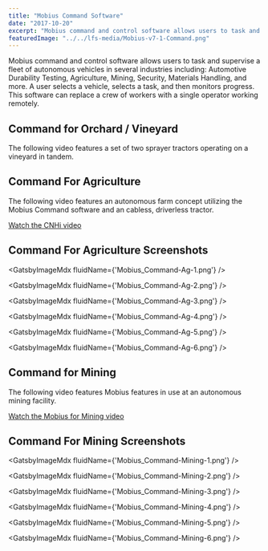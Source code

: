 ```yaml
---
title: "Mobius Command Software"
date: "2017-10-20"
excerpt: "Mobius command and control software allows users to task and supervise a fleet of autonomous vehicles in several industries. A user selects a vehicle, selects a task, and then monitors progress. This software can replace a crew of workers with a single operator working remotely."
featuredImage: "../../lfs-media/Mobius-v7-1-Command.png"
---
```



Mobius command and control software allows users to task and supervise a fleet of autonomous vehicles in several industries including: Automotive Durability Testing, Agriculture, Mining, Security, Materials Handling, and more. A user selects a vehicle, selects a task, and then monitors progress. This software can replace a crew of workers with a single operator working remotely.

## Command for Orchard / Vineyard

The following video features a set of two sprayer tractors operating on a vineyard in tandem.

<MdxVideo src={orchVineMovie} />

## Command For Agriculture

The following video features an autonomous farm concept utilizing the Mobius Command software and an cabless, driverless tractor.

[Watch the CNHi video](https://youtu.be/T7Os5Okf3OQ?t=165)

## Command For Agriculture Screenshots

<GatsbyImageMdx fluidName={'Mobius_Command-Ag-1.png'} />

<GatsbyImageMdx fluidName={'Mobius_Command-Ag-2.png'} />

<GatsbyImageMdx fluidName={'Mobius_Command-Ag-3.png'} />

<GatsbyImageMdx fluidName={'Mobius_Command-Ag-4.png'} />

<GatsbyImageMdx fluidName={'Mobius_Command-Ag-5.png'} />

<GatsbyImageMdx fluidName={'Mobius_Command-Ag-6.png'} />

## Command for Mining

The following video features Mobius features in use at an autonomous mining facility.

[Watch the Mobius for Mining video](https://youtu.be/A7IP7QJTuFk)

## Command For Mining Screenshots

<GatsbyImageMdx fluidName={'Mobius_Command-Mining-1.png'} />

<GatsbyImageMdx fluidName={'Mobius_Command-Mining-2.png'} />

<GatsbyImageMdx fluidName={'Mobius_Command-Mining-3.png'} />

<GatsbyImageMdx fluidName={'Mobius_Command-Mining-4.png'} />

<GatsbyImageMdx fluidName={'Mobius_Command-Mining-5.png'} />

<GatsbyImageMdx fluidName={'Mobius_Command-Mining-6.png'} />
